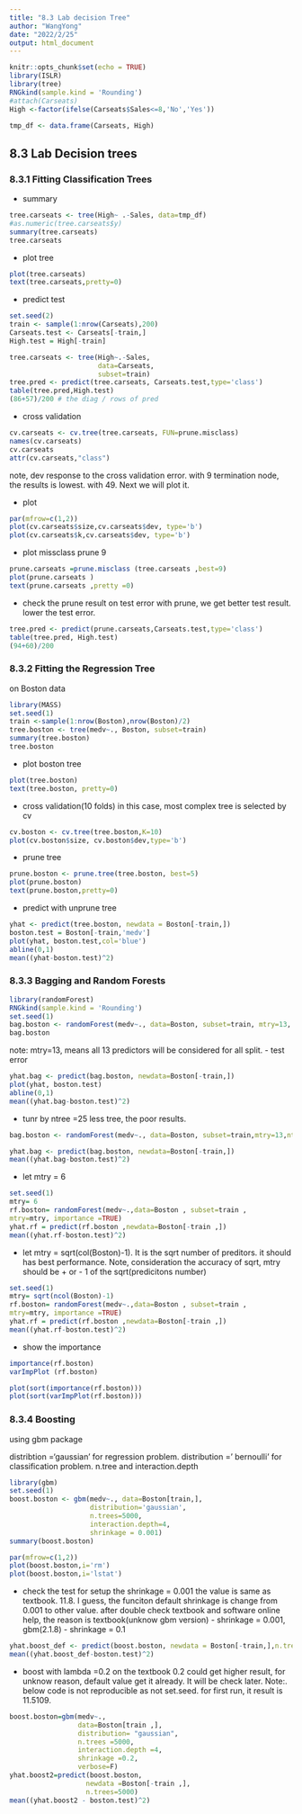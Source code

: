 ```yaml
---
title: "8.3 Lab decision Tree"
author: "WangYong"
date: "2022/2/25"
output: html_document
---
```


```r
knitr::opts_chunk$set(echo = TRUE)
library(ISLR)
library(tree)
RNGkind(sample.kind = 'Rounding') 
#attach(Carseats)
High <-factor(ifelse(Carseats$Sales<=8,'No','Yes'))

tmp_df <- data.frame(Carseats, High)
```

## 8.3 Lab Decision trees

### 8.3.1 Fitting Classification Trees
- summary
```r
tree.carseats <- tree(High~ .-Sales, data=tmp_df)
#as.numeric(tree.carseats$y)
summary(tree.carseats)
tree.carseats
```

- plot tree
```r
plot(tree.carseats)
text(tree.carseats,pretty=0)
```

- predict test
```r
set.seed(2)
train <- sample(1:nrow(Carseats),200)
Carseats.test <- Carseats[-train,]
High.test = High[-train]

tree.carseats <- tree(High~.-Sales, 
                      data=Carseats,
                      subset=train)
tree.pred <- predict(tree.carseats, Carseats.test,type='class')
table(tree.pred,High.test)
(86+57)/200 # the diag / rows of pred
```
- cross validation
```r
cv.carseats <- cv.tree(tree.carseats, FUN=prune.misclass)
names(cv.carseats)
cv.carseats
attr(cv.carseats,"class")
```
note, dev response to the cross validation error. with 9 termination node, the 
results is lowest. with 49. Next we will plot it.

- plot 
```r
par(mfrow=c(1,2))
plot(cv.carseats$size,cv.carseats$dev, type='b')
plot(cv.carseats$k,cv.carseats$dev, type='b')
```
- plot missclass prune 9
```r
prune.carseats =prune.misclass (tree.carseats ,best=9)
plot(prune.carseats )
text(prune.carseats ,pretty =0)
```
- check the prune result on test error
with prune, we get better test result. lower the test error.
```r
tree.pred <- predict(prune.carseats,Carseats.test,type='class')
table(tree.pred, High.test)
(94+60)/200
```

### 8.3.2 Fitting the Regression Tree
on Boston data
```r
library(MASS)
set.seed(1)
train <-sample(1:nrow(Boston),nrow(Boston)/2)
tree.boston <- tree(medv~., Boston, subset=train)
summary(tree.boston)
tree.boston
```

- plot boston tree
```r
plot(tree.boston)
text(tree.boston, pretty=0)
```
- cross validation(10 folds)
in this case, most complex tree is selected by cv
```r
cv.boston <- cv.tree(tree.boston,K=10)
plot(cv.boston$size, cv.boston$dev,type='b')
```
- prune tree
```r
prune.boston <- prune.tree(tree.boston, best=5)
plot(prune.boston)
text(prune.boston,pretty=0)
```
- predict with unprune tree
```r
yhat <- predict(tree.boston, newdata = Boston[-train,])
boston.test = Boston[-train,'medv']
plot(yhat, boston.test,col='blue')
abline(0,1)
mean((yhat-boston.test)^2)
```


### 8.3.3 Bagging and Random Forests
```r
library(randomForest)
RNGkind(sample.kind = 'Rounding') 
set.seed(1)
bag.boston <- randomForest(medv~., data=Boston, subset=train, mtry=13, importance=T)
bag.boston

```
note: mtry=13, means all 13 predictors will be considered for all split.
- test error
```r
yhat.bag <- predict(bag.boston, newdata=Boston[-train,])
plot(yhat, boston.test)
abline(0,1)
mean((yhat.bag-boston.test)^2)
```
- tunr by ntree =25
less tree, the poor results.
```r
bag.boston <- randomForest(medv~., data=Boston, subset=train,mtry=13,ntree=25)

yhat.bag <- predict(bag.boston, newdata=Boston[-train,])
mean((yhat.bag-boston.test)^2)
```

- let mtry = 6
```r
set.seed(1)
mtry= 6
rf.boston= randomForest(medv~.,data=Boston , subset=train ,
mtry=mtry, importance =TRUE)
yhat.rf = predict(rf.boston ,newdata=Boston[-train ,])
mean((yhat.rf-boston.test)^2)
```
- let mtry = sqrt(col(Boston)-1). It is the sqrt number of preditors.
it should has best performance.
Note, consideration the accuracy of sqrt, mtry should be + or - 1 of the sqrt(predicitons number)
```r
set.seed(1)
mtry= sqrt(ncol(Boston)-1)
rf.boston= randomForest(medv~.,data=Boston , subset=train ,
mtry=mtry, importance =TRUE)
yhat.rf = predict(rf.boston ,newdata=Boston[-train ,])
mean((yhat.rf-boston.test)^2)
```

- show the importance
```r
importance(rf.boston)
varImpPlot (rf.boston)

plot(sort(importance(rf.boston)))
plot(sort(varImpPlot(rf.boston)))

```

### 8.3.4 Boosting
using gbm package

distribtion ='gaussian' for regression problem.
distribution =' bernoulli' for classification problem.
n.tree and interaction.depth
```r
library(gbm)
set.seed(1)
boost.boston <- gbm(medv~., data=Boston[train,],
                    distribution='gaussian',
                    n.trees=5000,
                    interaction.depth=4,
                    shrinkage = 0.001)
summary(boost.boston)
```

```r
par(mfrow=c(1,2))
plot(boost.boston,i='rm')
plot(boost.boston,i='lstat')
```

- check the test 
for setup the shrinkage = 0.001 the value is same as textbook.
11.8.
I guess, the funciton default shrinkage is change from 0.001 to other value.
after double check textbook and software online help, the reason is 
textbook(unknow gbm version) - shrinkage = 0.001, 
gbm(2.1.8) - shrinkage = 0.1

```r
yhat.boost_def <- predict(boost.boston, newdata = Boston[-train,],n.trees=5000)
mean((yhat.boost_def-boston.test)^2)
```
- boost with lambda =0.2
on the textbook 0.2 could get higher result, for unknow reason, default value get it already. 
It will be check later.
Note:. below code is not reproducible as not set.seed.
for first run, it result is 11.5109.

```r

boost.boston=gbm(medv~.,
                 data=Boston[train ,],
                 distribution= "gaussian",
                 n.trees =5000,
                 interaction.depth =4,
                 shrinkage =0.2,
                 verbose=F)
yhat.boost2=predict(boost.boston,
                   newdata =Boston[-train ,],
                   n.trees=5000)
mean((yhat.boost2 - boston.test)^2)
```